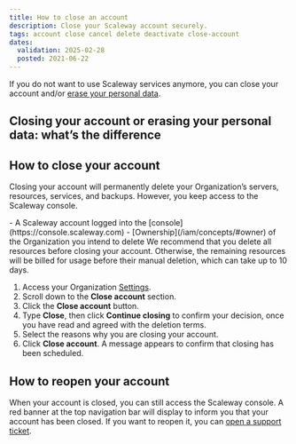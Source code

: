 ```yaml
---
title: How to close an account
description: Close your Scaleway account securely.
tags: account close cancel delete deactivate close-account
dates:
  validation: 2025-02-28
  posted: 2021-06-22
---
```




If you do not want to use Scaleway services anymore, you can close your account and/or [erase your personal data](/account/how-to/manage-my-personal-data-gdpr/#how-to-erase-your-account-and-personal-data).

## Closing your account or erasing your personal data: what’s the difference

<CloseVsErase />

## How to close your account

Closing your account will permanently delete your Organization’s servers, resources, services, and backups. However, you keep access to the Scaleway console.

<Requirements />
- A Scaleway account logged into the [console](https://console.scaleway.com)
- [Ownership](/iam/concepts/#owner) of the Organization you intend to delete

<Message type="note">
  We recommend that you delete all resources before closing your account. Otherwise, the remaining resources will be billed for usage before their manual deletion, which can take up to 10 days.
</Message>


1. Access your Organization [Settings](https://console.scaleway.com/settings/organization/information).
2. Scroll down to the **Close account** section.
3. Click the **Close account** button.
4. Type **Close**, then click **Continue closing** to confirm your decision, once you have read and agreed with the deletion terms.
5. Select the reasons why you are closing your account.
6. Click **Close account**. A message appears to confirm that closing has been scheduled.

## How to reopen your account

When your account is closed, you can still access the Scaleway console. A red banner at the top navigation bar will display to inform you that your account has been closed. If you want to reopen it, you can [open a support ticket](https://console.scaleway.com/support/tickets/create).

 <Lightbox image={image} alt="Screenshot of the Scaleway console. A banner informs you that the Organization is deactivated and can be reopened by submitting a support ticket." />